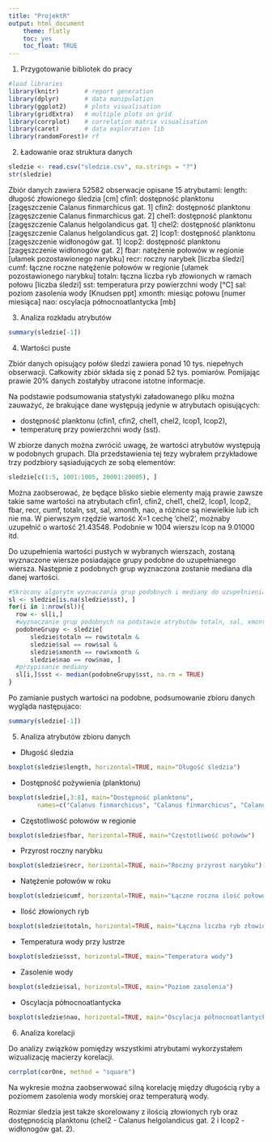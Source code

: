 ---
title: "ProjektR"
output: html_document
    theme: flatly
    toc: yes
    toc_float: TRUE
---
1. Przygotowanie bibliotek do pracy

```{r biblioteki echo=FALSE}
#load libraries
library(knitr)       # report generation
library(dplyr)       # data manipulation
library(ggplot2)     # plots visualisation
library(gridExtra)   # multiple plots on grid
library(corrplot)    # correlation matrix visualisation
library(caret)       # data exploration lib
library(randomForest)# rf
```

2. Ładowanie oraz struktura danych

```{r pressure, echo=FALSE}
sledzie <- read.csv("sledzie.csv", na.strings = "?")
str(sledzie)
```
Zbiór danych zawiera 52582 obserwacje opisane 15 atrybutami:
length: długość złowionego śledzia [cm]
cfin1: dostępność planktonu [zagęszczenie Calanus finmarchicus gat. 1]
cfin2: dostępność planktonu [zagęszczenie Calanus finmarchicus gat. 2]
chel1: dostępność planktonu [zagęszczenie Calanus helgolandicus gat. 1]
chel2: dostępność planktonu [zagęszczenie Calanus helgolandicus gat. 2]
lcop1: dostępność planktonu [zagęszczenie widłonogów gat. 1]
lcop2: dostępność planktonu [zagęszczenie widłonogów gat. 2]
fbar: natężenie połowów w regionie [ułamek pozostawionego narybku]
recr: roczny narybek [liczba śledzi]
cumf: łączne roczne natężenie połowów w regionie [ułamek pozostawionego narybku]
totaln: łączna liczba ryb złowionych w ramach połowu [liczba śledzi]
sst: temperatura przy powierzchni wody [°C]
sal: poziom zasolenia wody [Knudsen ppt]
xmonth: miesiąc połowu [numer miesiąca]
nao: oscylacja północnoatlantycka [mb]

3. Analiza rozkładu atrybutów

```{r}
summary(sledzie[-1])
```

4. Wartości puste

Zbiór danych opisujący połów śledzi zawiera ponad 10 tys. niepełnych obserwacji. Całkowity zbiór składa się z ponad 52 tys. pomiarów. Pomijając prawie 20% danych zostałyby utracone istotne informacje.

Na podstawie podsumowania statystyki załadowanego pliku można zauważyć, że brakujące dane występują jedynie w atrybutach opisujących:

- dostępność planktonu (cfin1, cfin2, chel1, chel2, lcop1, lcop2),
- temperaturę przy powierzchni wody (sst).

W zbiorze danych można zwrócić uwagę, że wartości atrybutów występują w podobnych grupach. Dla przedstawienia tej tezy wybrałem przykładowe trzy podzbiory sąsiadujących ze sobą elementów:

```{r}
sledzie[c(1:5, 1001:1005, 20001:20005), ]
```

Można zaobserować, że będące blisko siebie elementy mają prawie zawsze takie same wartości na atrybutach cfin1, cfin2, chel1, chel2, lcop1, lcop2, fbar, recr, cumf, totaln, sst, sal, xmonth, nao, a różnice są niewielkie lub ich nie ma. W pierwszym rzędzie wartość X=1 cechę 'chel2', możnaby uzupełnić o wartość 21.43548. Podobnie w 1004 wierszu lcop na 9.01000 itd.

Do uzupełnienia wartości pustych w wybranych wierszach, zostaną wyznaczone wiersze posiadające grupy podobne do uzupełnianego wiersza. Następnie z podobnych grup wyznaczona zostanie mediana dla danej wartości.

```{r}
#Skrócony algorytm wyznaczania grup podobnych i mediany do uzupełnienia wartości pustych (przykład dla atrybutu sst)
sl <- sledzie[is.na(sledzie$sst), ]
for(i in 1:nrow(sl)){
  row <- sl[i,]
  #wyznaczanie grup podobnych na podstawie atrybutów totaln, sal, xmonth oraz nao
  podobneGrupy <- sledzie[
      sledzie$totaln == row$totaln &
      sledzie$sal == row$sal &
      sledzie$xmonth == row$xmonth &
      sledzie$nao == row$nao, ]
  #przypisanie mediany
  sl[i,]$sst <- median(podobneGrupy$sst, na.rm = TRUE)
}
```

Po zamianie pustych wartości na podobne, podsumowanie zbioru danych wygląda następujaco:

```{r echo=FALSE}
summary(sledzie[-1])
```


5. Analiza atrybutów zbioru danych

- Długość śledzia
```{r echo=FALSE}
boxplot(sledzie$length, horizontal=TRUE, main="Długość śledzia")
```
- Dostępność pożywienia (planktonu)

```{r echo=FALSE}
boxplot(sledzie[,3:8], main="Dostępność planktonu", 
        names=c("Calanus finmarchicus", "Calanus finmarchicus", "Calanus helgolandicus", "Calanus helgolandicus", "widłonogi", "widłonogi"))
```
- Częstotliwość połowów w regionie
```{r echo=FALSE}
boxplot(sledzie$fbar, horizontal=TRUE, main="Częstotliwość połowów")
```

- Przyrost roczny narybku
```{r echo=FALSE}
boxplot(sledzie$recr, horizontal=TRUE, main="Roczny przyrost narybku")
```
- Natężenie połowów w roku
```{r echo=FALSE}
boxplot(sledzie$cumf, horizontal=TRUE, main="Łączne roczna ilość połowów w regionie")
```
- Ilość złowionych ryb
```{r echo=FALSE}
boxplot(sledzie$totaln, horizontal=TRUE, main="Łączna liczba ryb złowionych")
```
- Temperatura wody przy lustrze
```{r echo=FALSE}
boxplot(sledzie$sst, horizontal=TRUE, main="Temperatura wody")
```
- Zasolenie wody
```{r echo=FALSE}
boxplot(sledzie$sal, horizontal=TRUE, main="Poziom zasolenia")
```
- Oscylacja północnoatlantycka
```{r echo=FALSE}
boxplot(sledzie$nao, horizontal=TRUE, main="Oscylacja północnoatlantycka")
```

6. Analiza korelacji

Do analizy związków pomiędzy wszystkimi atrybutami wykorzystałem wizualizację macierzy korelacji.
```{r}
corrplot(corOne, method = "square")
```

Na wykresie można zaobserwować silną korelację między długością ryby a poziomem zasolenia wody morskiej oraz temperaturą wody.

Rozmiar śledzia jest także skorelowany z ilością złowionych ryb oraz dostępnością planktonu (chel2 - Calanus helgolandicus gat. 2 i lcop2 - widłonogów gat. 2).
































